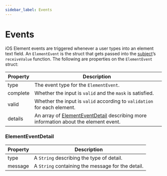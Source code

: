 ```yaml
---
sidebar_label: Events
---
```


# Events

iOS Element events are triggered whenever a user types into an element text field. An `ElementEvent` is the struct that gets passed into the [subject](/docs/sdks/mobile/ios/#modified-and-additional-fields)’s `receiveValue` function. The following are properties on the `ElementEvent` struct:

| Property | Description |
| --- | --- |
| type | The event type for the `ElementEvent`. |
| complete | Whether the input is `valid` and the `mask` is satisfied. |
| valid | Whether the input is `valid` according to `validation` for each element. |
| details | An array of [ElementEventDetail](#elementeventdetail) describing more information about the element event. |

### ElementEventDetail

| Property | Description |
| --- | --- |
| type | A `String` describing the type of detail. |
| message | A `String` containing the message for the detail. |
